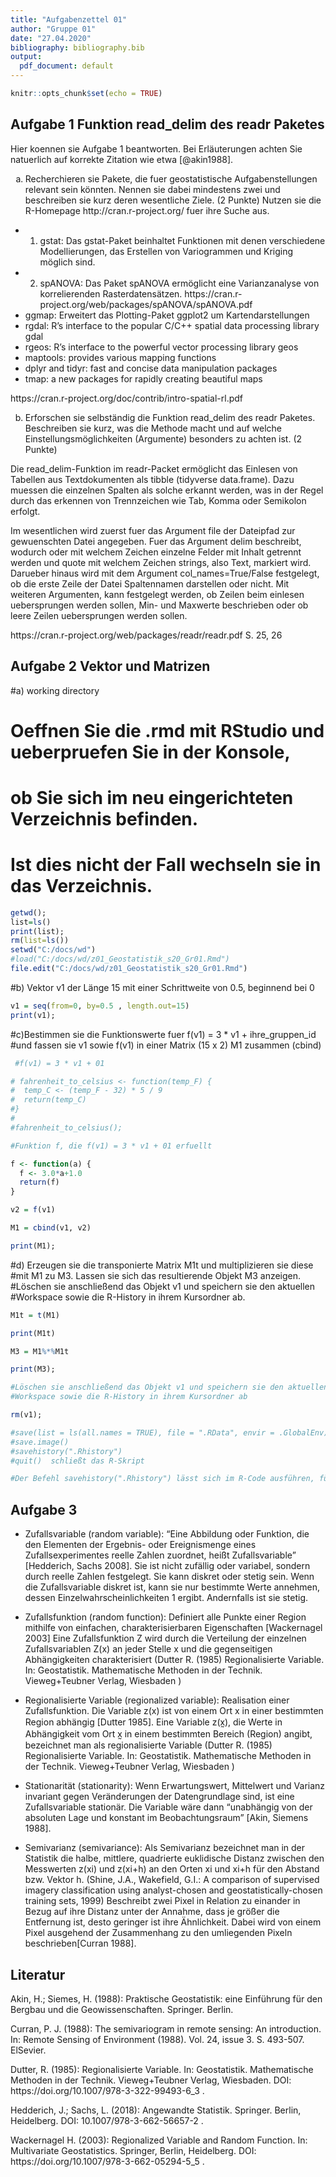 ---
title: "Aufgabenzettel 01"
author: "Gruppe 01"
date: "27.04.2020"
bibliography: bibliography.bib
output:
  pdf_document: default
---

```{r setup, include=FALSE}
knitr::opts_chunk$set(echo = TRUE)
```

## Aufgabe 1 Funktion read_delim des readr Paketes

Hier koennen sie Aufgabe 1 beantworten. Bei Erläuterungen achten Sie natuerlich auf korrekte Zitation wie etwa [@akin1988]. 

a) Recherchieren sie Pakete, die fuer geostatistische Aufgabenstellungen relevant sein könnten. Nennen sie dabei mindestens zwei und beschreiben sie
kurz deren wesentliche Ziele. (2 Punkte)
Nutzen sie die R-Homepage http://cran.r-project.org/ fuer ihre Suche aus.


- 1. gstat: Das gstat-Paket beinhaltet Funktionen mit denen verschiedene Modellierungen, das Erstellen von Variogrammen und Kriging möglich sind.
- 2. spANOVA: Das Paket spANOVA ermöglicht eine Varianzanalyse von korrelierenden Rasterdatensätzen.
https://cran.r-project.org/web/packages/spANOVA/spANOVA.pdf

- ggmap: Erweitert das  Plotting-Paket ggplot2 um Kartendarstellungen
- rgdal: R’s interface to the popular C/C++ spatial data processing library gdal
- rgeos: R’s interface to the powerful vector processing library geos
- maptools: provides various mapping functions
- dplyr and tidyr: fast and concise data manipulation packages
- tmap: a new packages for rapidly creating beautiful maps

https://cran.r-project.org/doc/contrib/intro-spatial-rl.pdf 


b) Erforschen sie selbständig die Funktion read_delim des readr Paketes. Beschreiben sie kurz, was die Methode macht und auf welche Einstellungsmöglichkeiten (Argumente) besonders zu achten ist. (2 Punkte)

Die read_delim-Funktion im readr-Packet ermöglicht das Einlesen von Tabellen aus
Textdokumenten als tibble (tidyverse data.frame).
Dazu muessen die einzelnen Spalten als solche erkannt werden,
was in der Regel durch das erkennen von Trennzeichen wie Tab, Komma oder Semikolon erfolgt.

Im wesentlichen wird zuerst fuer das Argument file der Dateipfad zur gewuenschten Datei angegeben. 
Fuer das Argument delim beschreibt, wodurch oder mit welchem Zeichen einzelne Felder mit Inhalt getrennt werden und quote mit welchem Zeichen strings, also Text, markiert wird. 
Darueber hinaus wird mit dem Argument col_names=True/False festgelegt, ob die erste Zeile der Datei Spaltennamen darstellen oder nicht. Mit weiteren Argumenten, kann festgelegt werden, ob Zeilen beim einlesen uebersprungen werden sollen, Min- und Maxwerte beschrieben oder ob leere Zeilen uebersprungen werden sollen.


https://cran.r-project.org/web/packages/readr/readr.pdf S. 25, 26




## Aufgabe 2 Vektor und Matrizen

#a) working directory

# Oeffnen Sie die .rmd mit RStudio und ueberpruefen Sie in der Konsole, 
# ob Sie sich im neu eingerichteten Verzeichnis befinden. 
# Ist dies nicht der Fall wechseln sie in das Verzeichnis.

```{r}

getwd();
list=ls()
print(list);
rm(list=ls())
setwd("C:/docs/wd")
#load("C:/docs/wd/z01_Geostatistik_s20_Gr01.Rmd")
file.edit("C:/docs/wd/z01_Geostatistik_s20_Gr01.Rmd")

```


#b) Vektor v1 der Länge 15 mit einer Schrittweite von 0.5, beginnend bei 0 
```{r}
v1 = seq(from=0, by=0.5 , length.out=15)
print(v1);
```


#c)Bestimmen sie die Funktionswerte fuer f(v1) = 3 * v1 + ihre_gruppen_id
#und fassen sie v1 sowie f(v1) in einer Matrix (15 x 2) M1 zusammen (cbind)

```{r}
 #f(v1) = 3 * v1 + 01

# fahrenheit_to_celsius <- function(temp_F) {
#  temp_C <- (temp_F - 32) * 5 / 9
#  return(temp_C)
#}
#
#fahrenheit_to_celsius();

#Funktion f, die f(v1) = 3 * v1 + 01 erfuellt

f <- function(a) {
  f <- 3.0*a+1.0
  return(f)
}

v2 = f(v1)

M1 = cbind(v1, v2)

print(M1);

```


#d) Erzeugen sie die transponierte Matrix M1t und multiplizieren sie diese
#mit M1 zu M3. Lassen sie sich das resultierende Objekt M3 anzeigen.
#Löschen sie anschließend das Objekt v1 und speichern sie den aktuellen
#Workspace sowie die R-History in ihrem Kursordner ab.

```{r}

M1t = t(M1)

print(M1t)

M3 = M1%*%M1t

print(M3);

#Löschen sie anschließend das Objekt v1 und speichern sie den aktuellen
#Workspace sowie die R-History in ihrem Kursordner ab

rm(v1);

#save(list = ls(all.names = TRUE), file = ".RData", envir = .GlobalEnv) gleichbedeutend wie save.image()
#save.image()
#savehistory(".Rhistory")
#quit()  schließt das R-Skript

#Der Befehl savehistory(".Rhistory") lässt sich im R-Code ausführen, führt aber zu Fehlermeldungen beim Knit. Dieser wird daher vor dem Knitvorgang auskommentiert. Das gleiche Problem liegt bei quit() vor. 


```


## Aufgabe 3

- Zufallsvariable (random variable):
   "Eine Abbildung oder Funktion, die den Elementen der Ergebnis- oder Ereignismenge eines Zufallsexperimentes reelle Zahlen zuordnet,
   heißt Zufallsvariable" [Hedderich, Sachs 2008]. Sie ist nicht zufällig oder variabel, sondern durch reelle Zahlen festgelegt.
   Sie kann diskret oder stetig sein. Wenn die Zufallsvariable diskret ist, kann sie nur bestimmte Werte annehmen, 
   dessen Einzelwahrscheinlichkeiten 1 ergibt. Andernfalls ist sie stetig.
   
- Zufallsfunktion (random function): 
  Definiert alle Punkte einer Region mithilfe von einfachen, charakterisierbaren Eigenschaften [Wackernagel 2003]
  Eine Zufallsfunktion Z wird durch die Verteilung der einzelnen Zufallsvariablen Z(x) an jeder Stelle x und die gegenseitigen
  Abhängigkeiten charakterisiert
  (Dutter R. (1985) Regionalisierte Variable. In: Geostatistik. Mathematische Methoden in der Technik. Vieweg+Teubner Verlag, Wiesbaden )
   
- Regionalisierte Variable (regionalized variable):
  Realisation einer Zufallsfunktion. Die Variable z(x) ist von einem Ort x in einer bestimmten Region abhängig [Dutter 1985].
  Eine Variable z(x̰), die Werte in Abhängigkeit vom Ort x̰ in einem bestimmten Bereich (Region) angibt, 
  bezeichnet man als regionalisierte Variable 
  (Dutter R. (1985) Regionalisierte Variable. In: Geostatistik. Mathematische Methoden in der Technik. Vieweg+Teubner Verlag, Wiesbaden )

- Stationarität (stationarity):
  Wenn Erwartungswert, Mittelwert und Varianz invariant gegen Veränderungen der Datengrundlage sind,
  ist eine Zufallsvariable stationär. Die Variable wäre dann "unabhängig von der absoluten Lage und konstant im Beobachtungsraum" [Akin, Siemens 1988].

- Semivarianz (semivariance): 
  Als Semivarianz bezeichnet man in der Statistik die halbe, mittlere, quadrierte euklidische Distanz zwischen den Messwerten z(xi) und     z(xi+h) an den Orten xi und xi+h für den Abstand bzw. Vektor h.
  (Shine, J.A., Wakefield, G.I.: A comparison of supervised imagery classification using analyst-chosen and geostatistically-chosen training sets, 1999)
  Beschreibt zwei Pixel in Relation zu einander in Bezug auf ihre Distanz unter der Annahme,
  dass je größer die Entfernung ist, desto geringer ist ihre Ähnlichkeit. 
  Dabei wird von einem Pixel ausgehend der Zusammenhang zu den umliegenden Pixeln beschrieben[Curran 1988].
  

## Literatur

Akin, H.; Siemes, H. (1988): Praktische Geostatistik: eine Einführung für den Bergbau und die Geowissenschaften. Springer. Berlin.

Curran, P. J. (1988): The semivariogram in remote sensing: An introduction. In: Remote Sensing of Environment (1988). Vol. 24, issue 3. S. 493-507. ElSevier.

Dutter, R. (1985): Regionalisierte Variable. In: Geostatistik. Mathematische Methoden in der Technik. Vieweg+Teubner Verlag, Wiesbaden. DOI: https://doi.org/10.1007/978-3-322-99493-6_3 .

Hedderich, J.; Sachs, L. (2018): Angewandte Statistik. Springer. Berlin, Heidelberg. DOI: 10.1007/978-3-662-56657-2 .

Wackernagel H. (2003): Regionalized Variable and Random Function. In: Multivariate Geostatistics. Springer, Berlin, Heidelberg. DOI: https://doi.org/10.1007/978-3-662-05294-5_5 .
